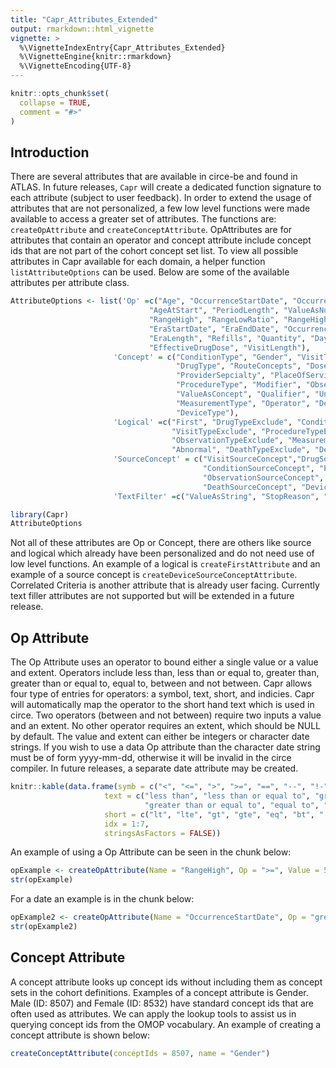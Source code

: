 ```yaml
---
title: "Capr_Attributes_Extended"
output: rmarkdown::html_vignette
vignette: >
  %\VignetteIndexEntry{Capr_Attributes_Extended}
  %\VignetteEngine{knitr::rmarkdown}
  %\VignetteEncoding{UTF-8}
---
```


```r
knitr::opts_chunk$set(
  collapse = TRUE,
  comment = "#>"
)
```

## Introduction 

There are several attributes that are available in circe-be and found in ATLAS. In future releases, `Capr` will create a dedicated function signature to each attribute (subject to user feedback). In order to extend the usage of attributes that are not personalized, a few low level functions were made available to access a greater set of attributes. The functions are: `createOpAttribute` and `createConceptAttribute`. OpAttributes are for attributes that contain an operator and concept attribute include concept ids that are not part of the cohort concept set list. To view all possible attributes in Capr available for each domain, a helper function `listAttributeOptions` can be used. Below are some of the available attributes per attribute class. 

```r
AttributeOptions <- list('Op' =c("Age", "OccurrenceStartDate", "OccurrenceEnd", "AgeAtEnd",
                               "AgeAtStart", "PeriodLength", "ValueAsNumber", "RangeLow",
                               "RangeHigh", "RangeLowRatio", "RangeHighRatio",
                               "EraStartDate", "EraEndDate", "OccurrenceCount",
                               "EraLength", "Refills", "Quantity", "DaysSupply",
                               "EffectiveDrugDose", "VisitLength"),
                       'Concept' = c("ConditionType", "Gender", "VisitType",
                                     "DrugType", "RouteConcepts", "DoseUnit",
                                     "ProviderSepcialty", "PlaceOfService",
                                     "ProcedureType", "Modifier", "ObservationType",
                                     "ValueAsConcept", "Qualifier", "Unit",
                                     "MeasurementType", "Operator", "DeathType",
                                     "DeviceType"),
                       'Logical' =c("First", "DrugTypeExclude", "ConditionTypeExclude",
                                    "VisitTypeExclude", "ProcedureTypeExclude",
                                    "ObservationTypeExclude", "MeasurementTypeExclude",
                                    "Abnormal", "DeathTypeExclude", "DeviceTypeExclude"),
                       'SourceConcept' = c("VisitSourceConcept","DrugSourceConcept",
                                           "ConditionSourceConcept", "ProcedureSourceConcept",
                                           "ObservationSourceConcept", "MeasurementSourceConcept",
                                           "DeathSourceConcept", "DeviceSourceConcept"),
                       'TextFilter' =c("ValueAsString", "StopReason", "UniqueDeviceId"))
```


```r
library(Capr)
AttributeOptions
```

Not all of these attributes are Op or Concept, there are others like source and logical which already have been personalized and do not need use of low level functions. An example of a logical is `createFirstAttribute` and an example of a source concept is `createDeviceSourceConceptAttribute`.  Correlated Criteria is another attribute that is already user facing. Currently text filler attributes are not supported but will be extended in a future release. 


## Op Attribute

The Op Attribute uses an operator to bound either a single value or a value and extent. Operators include less than, less than or equal to, greater than, greater than or equal to, equal to, between and not between. Capr allows four type of entries for operators: a symbol, text, short, and indicies. Capr will automatically map the operator to the short hand text which is used in circe. Two operators (between and not between) require two inputs a value and an extent. No other operator requires an extent, which should be NULL by default. The value and extent can either be integers or character date strings. If you wish to use a data Op attribute than the character date string must be of form yyyy-mm-dd, otherwise it will be invalid in the circe compiler. In future releases, a separate date attribute may be created. 

```r
knitr::kable(data.frame(symb = c("<", "<=", ">", ">=", "==", "--", "!-"),
                     text = c("less than", "less than or equal to", "greater than",
                              "greater than or equal to", "equal to", "between", "not between"),
                     short = c("lt", "lte", "gt", "gte", "eq", "bt", "!bt"),
                     idx = 1:7,
                     stringsAsFactors = FALSE))
```

An example of using a Op Attribute can be seen in the chunk below:

```r
opExample <- createOpAttribute(Name = "RangeHigh", Op = ">=", Value = 5L)
str(opExample)
```

For a date an example is in the chunk below:

```r
opExample2 <- createOpAttribute(Name = "OccurrenceStartDate", Op = "greater than", Value = "2018-12-31")
str(opExample2)
```

## Concept Attribute

A concept attribute looks up concept ids without including them as concept sets in the cohort definitions. Examples of a concept attribute is Gender. Male (ID: 8507) and Female (ID: 8532) have standard concept ids that are often used as attributes. We can apply the lookup tools to assist us in querying concept ids from the OMOP vocabulary. An example of creating a concept attribute is shown below:

```r
createConceptAttribute(conceptIds = 8507, name = "Gender")
```

